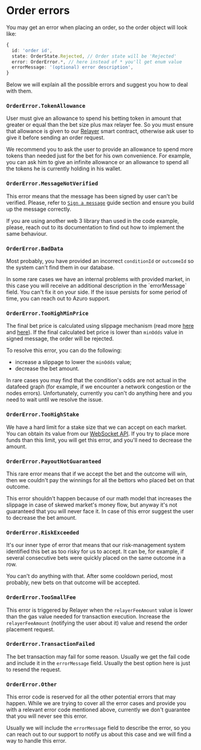 
# Order errors

You may get an error when placing an order, so the order object will look like:

```ts
{
  id: 'order id',
  state: OrderState.Rejected, // Order state will be 'Rejected'
  error: OrderError.*, // here instead of * you'll get enum value
  errorMessage: '(optional) error description',
}
```

Below we will explain all the possible errors and suggest you how to deal with them.

### `OrderError.TokenAllowance`

User must give an allowance to spend his betting token in amount that greater or equal than the bet size plus max relayer fee.
So you must ensure that allowance is given to our [Relayer](/contracts/live-relayer) smart contract,
otherwise ask user to give it before sending an order request.

We recommend you to ask the user to provide an allowance to spend more tokens than needed just for the bet for his own convenience.
For example, you can ask him to give an infinite allowance or an allowance to spend all the tokens he is currently holding in his wallet.

### `OrderError.MessageNotVerified`

This error means that the message has been signed by user can't be verified.
Please, refer to [`Sign a message`](/hub/apps/guides/advanced/live/place-a-bet#step-2-sign-a-message-and-send-the-order) guide section
and ensure you build up the message correctly.

If you are using another web 3 library than used in the code example, please, reach out to its documentation
to find out how to implement the same behaviour.

### `OrderError.BadData`

Most probably, you have provided an incorrect `conditionId` or `outcomeId` so the system can't find them in our database.

<Callout type="warning">
  In some rare cases we have an internal problems with provided market,
  in this case you will receive an additional description in the `errorMessage` field.
  You can't fix it on your side. If the issue persists for some period of time, you can reach out to Azuro support.
</Callout>

### `OrderError.TooHighMinPrice`

The final bet price is calculated using slippage mechanism
(read more [here](/hub/apps/guides/advanced/prematch/place-a-bet#rawminodds) and [here](/concepts/protocol/odds)).
If the final calculated bet price is lower than `minOdds` value in signed message, the order will be rejected.

To resolve this error, you can do the following:
- increase a slippage to lower the `minOdds` value;
- decrease the bet amount.

<Callout type="warning">
  In rare cases you may find that the condition's odds are not actual in the datafeed graph
  (for example, if we encounter a network congestion or the nodes errors).
  Unfortunately, currently you can't do anything here and you need to wait until we resolve the issue.
</Callout>

### `OrderError.TooHighStake`

We have a hard limit for a stake size that we can accept on each market.
You can obtain its value from our [WebSocket API](/hub/apps/guides/advanced/live/data-retrieval#get-realtime-markets-updates).
If you try to place more funds than this limit, you will get this error, and you'll need to decrease the amount.

### `OrderError.PayoutNotGuaranteed`

This rare error means that if we accept the bet and the outcome will win,
then we couldn't pay the winnings for all the bettors who placed bet on that outcome.

This error shouldn't happen because of our math model that increases the slippage in case of skewed market's money flow,
but anyway it's not guaranteed that you will never face it.
In case of this error suggest the user to decrease the bet amount.

### `OrderError.RiskExceeded`

It's our inner type of error that means that our risk-management system identified this bet as too risky for us to accept.
It can be, for example, if several consecutive bets were quickly placed on the same outcome in a row.

You can't do anything with that. After some cooldown period, most probably, new bets on that outcome will be accepted.

### `OrderError.TooSmallFee`

This error is triggered by Relayer when the `relayerFeeAmount` value is lower than the gas value needed for transaction execution.
Increase the `relayerFeeAmount` (notifying the user about it) value and resend the order placement request.

### `OrderError.TransactionFailed`

The bet transaction may fail for some reason. Usually we get the fail code and include it in the `errorMessage` field.
Usually the best option here is just to resend the request.

### `OrderError.Other`

This error code is reserved for all the other potential errors that may happen.
While we are trying to cover all the error cases and provide you with a relevant error code mentioned above,
currently we don't guarantee that you will never see this error.

Usually we will include the `errorMessage` field to describe the error, so you can reach out to our support
to notify us about this case and we will find a way to handle this error.
